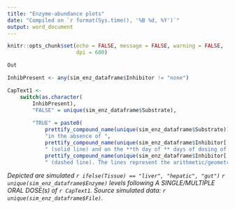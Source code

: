 ```yaml
---
title: "Enzyme-abundance plots"
date: "Compiled on `r format(Sys.time(), '%B %d, %Y')`"
output: word_document
---
```


```r

knitr::opts_chunk$set(echo = FALSE, message = FALSE, warning = FALSE, 
                      dpi = 600)

```

```r

Out

```


```r

InhibPresent <- any(sim_enz_dataframe$Inhibitor != "none")

CapText1 <-
    switch(as.character(
        InhibPresent), 
        "FALSE" = unique(sim_enz_dataframe$Substrate),
        
        "TRUE" = paste0(
            prettify_compound_name(unique(sim_enz_dataframe$Substrate)), 
            "in the absence of ",
            prettify_compound_name(unique(sim_enz_dataframe$Inhibitor[!sim_enz_dataframe$Inhibitor == "none"])),
            " (solid line) and on the **th day of ** days of dosing of ", 
            prettify_compound_name(unique(sim_enz_dataframe$Inhibitor[!sim_enz_dataframe$Inhibitor == "none"])),
            " (dashed line). The lines represent the arithmetic/geometric mean data for the simulated population (n = **)"))


```

*Depicted are simulated `r ifelse(Tissue) == "liver", "hepatic", "gut")` `r unique(sim_enz_dataframe$Enzyme)` levels following A SINGLE/MULTIPLE ORAL DOSE(s) of `r CapText1`. Source simulated data: `r unique(sim_enz_dataframe$File)`.*


